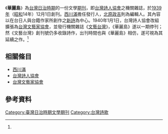 {{Infobox Magazine
| 名稱      = 華麗島
| 英文名    = 
| 標誌      = 
| 標誌大小  =
| 圖像      = Hoa-le-to.jpg
| 圖像大小  = 
| 圖像說明  = 《華麗島》創刊號封面
| 主編      = [[北原政吉|北原政吉]]
| 編輯      = 
| 編輯者    = 
| 類別      = 文學期刊
| 發行周期  = 
| 發行量    = 僅1期
| 創辦人    = 
| 出版者    = [[西川滿|西川滿]]
| 實際發行量= 
| 滯銷量    = 
| 總發行量  = 
| 創刊日期  = 1939年12月1日
| 首發日期  = 
| 最後發行日期  = 1939年12月1日
| 公司      = [[台灣詩人協會|台灣詩人協會]]
| 創刊地區  = {{TWN-JPN}}
| 總部所在地 = [[臺北市_(州轄市)|台北市]]
| 語言      = 
| 網站       = 
| issn      = 
| oclc      = 
}}
《'''華麗島'''》為[[台灣|台灣]][[台灣日治時期|日治時期]]的一份文學[[期刊|期刊]]，即[[台灣詩人協會|台灣詩人協會]]之機關雜誌，於[[1939年|1939年]]（[[昭和|昭和]]14年）12月1日創刊。[[西川滿|西川滿]]擔任發行人，[[北原政吉|北原政吉]]則為編輯人。其內容以在台日人與台籍作家所創作之[[新詩|新詩]]為中心。1940年1月1日，台灣詩人協會改組擴張為[[台灣文藝家協會|台灣文藝家協會]]，並發行機關雜誌《[[文藝台灣|文藝台灣]]》，《華麗島》遂以一期停刊；然《文藝台灣》創刊號仍多收錄詩作，出刊時間也與《華麗島》相仿，遂可視為其延續之作。<ref name="台文期刊目錄"/>

==相關條目==
*[[西川滿|西川滿]]
*[[台灣詩人協會|台灣詩人協會]]
*[[台灣文藝家協會|台灣文藝家協會]]

==參考資料==
{{reflist|1|refs=

<ref name="台文期刊目錄">{{cite web |url=http://dhtlj.nmtl.gov.tw/opencms/journal/Journal018/ |title=華麗島 |accessdate= |last= |first= |author=張文薰 |coauthors= |date= |work=台灣文學期刊目錄資料庫 |publisher=國立台灣文學館 |archive-date=2021-01-22 |archive-url=https://web.archive.org/web/20210122123946/http://dhtlj.nmtl.gov.tw/opencms/journal/Journal018/ |dead-url=no }}</ref>

}}
[[Category:臺灣日治時期文學期刊|Category:臺灣日治時期文學期刊]]
[[Category:台灣詩歌|Category:台灣詩歌]]
{{TW-stub}}
